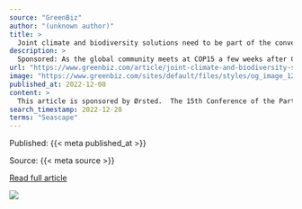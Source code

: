 ```yaml
---
source: "GreenBiz"
author: "(unknown author)"
title: >
  Joint climate and biodiversity solutions need to be part of the conversation
description: >
  Sponsored: As the global community meets at COP15 a few weeks after COP27, we have the opportunity to address the climate and biodiversity crises together.
url: "https://www.greenbiz.com/article/joint-climate-and-biodiversity-solutions-need-be-part-conversation"
image: "https://www.greenbiz.com/sites/default/files/styles/og_image_1200x630/public/2022-12/19_Sorne%20Wind%20Farm_Donegal_Ireland_COD2006-1200px.jpg?itok=C9EliJtF"
published_at: 2022-12-08
content: >
  This article is sponsored by Ørsted.  The 15th Conference of the Parties to the United Nations Convention on Biological Diversity (CBD), or COP15, kicked off this week in Montreal, following hot on t… [+7068 chars]
search_timestamp: 2022-12-28
terms: "Seascape"
---
```



Published: {{< meta published_at >}}


Source: {{< meta source >}}


[Read full article]({{< meta url >}}){target='_blank'}



![](`r rmarkdown::metadata$image[1]`)
